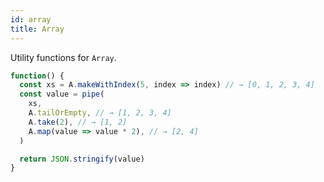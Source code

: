 ```yaml
---
id: array
title: Array
---
```



Utility functions for `Array`.

```jsx live
function() {
  const xs = A.makeWithIndex(5, index => index) // → [0, 1, 2, 3, 4]
  const value = pipe(
    xs,
    A.tailOrEmpty, // → [1, 2, 3, 4]
    A.take(2), // → [1, 2]
    A.map(value => value * 2), // → [2, 4]
  )

  return JSON.stringify(value)
}
```

<Array />


